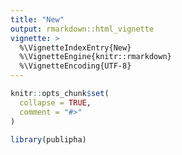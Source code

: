 ```yaml
---
title: "New"
output: rmarkdown::html_vignette
vignette: >
  %\VignetteIndexEntry{New}
  %\VignetteEngine{knitr::rmarkdown}
  %\VignetteEncoding{UTF-8}
---
```


```r
knitr::opts_chunk$set(
  collapse = TRUE,
  comment = "#>"
)
```

```r
library(publipha)
```
